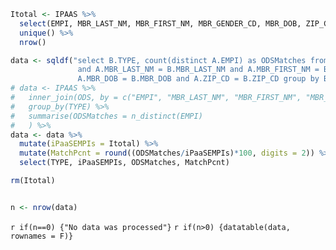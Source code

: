 ```r

Itotal <- IPAAS %>%
  select(EMPI, MBR_LAST_NM, MBR_FIRST_NM, MBR_GENDER_CD, MBR_DOB, ZIP_CD) %>%
  unique() %>%
  nrow()

data <- sqldf("select B.TYPE, count(distinct A.EMPI) as ODSMatches from IPAAS A join ODS B on A.EMPI = B.EMPI 
               and A.MBR_LAST_NM = B.MBR_LAST_NM and A.MBR_FIRST_NM = B.MBR_FIRST_NM and A.MBR_GENDER_CD = B.MBR_GENDER_CD and 
               A.MBR_DOB = B.MBR_DOB and A.ZIP_CD = B.ZIP_CD group by B.TYPE")
# data <- IPAAS %>%
#   inner_join(ODS, by = c("EMPI", "MBR_LAST_NM", "MBR_FIRST_NM", "MBR_GENDER_CD", "MBR_DOB", "ZIP_CD")) %>%
#   group_by(TYPE) %>%
#   summarise(ODSMatches = n_distinct(EMPI)
#   ) %>%
data <- data %>%
  mutate(iPaaSEMPIs = Itotal) %>%
  mutate(MatchPcnt = round((ODSMatches/iPaaSEMPIs)*100, digits = 2)) %>%
  select(TYPE, iPaaSEMPIs, ODSMatches, MatchPcnt)

rm(Itotal)


n <- nrow(data)
```  
`r if(n==0) {"No data was processed"}`
`r if(n>0) {datatable(data, rownames = F)}`



 
